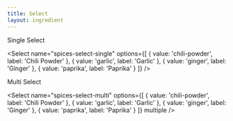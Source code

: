 ```yaml
---
title: Select
layout: ingredient
---
```



<Form>

<FormRow id="spices-select-single">

<FormLabel fontWeight="bold">Single Select</FormLabel>

<Select name="spices-select-single" options={[
  {
    value: 'chili-powder',
    label: 'Chili Powder'
  },
  {
    value: 'garlic',
    label: 'Garlic'
  },
  {
    value: 'ginger',
    label: 'Ginger'
  },
  {
    value: 'paprika',
    label: 'Paprika'
  }
]} />

</FormRow>

<FormRow id="spices-select-multi">

<FormLabel fontWeight="bold">Multi Select</FormLabel>

<Select name="spices-select-multi" options={[
  {
    value: 'chili-powder',
    label: 'Chili Powder'
  },
  {
    value: 'garlic',
    label: 'Garlic'
  },
  {
    value: 'ginger',
    label: 'Ginger'
  },
  {
    value: 'paprika',
    label: 'Paprika'
  }
]} multiple />

</FormRow>

</Form>